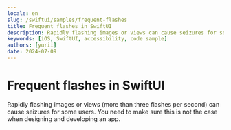 ```yaml
---
locale: en
slug: /swiftui/samples/frequent-flashes
title: Frequent flashes in SwiftUI
description: Rapidly flashing images or views can cause seizures for some users.
keywords: [iOS, SwiftUI, accessibility, code sample]
authors: [yurii]
date: 2024-07-09
---
```


# Frequent flashes in SwiftUI

Rapidly flashing images or views (more than three flashes per second) can cause seizures for some users. You need to make sure this is not the case when designing and developing an app.

<CodeSample id="screen-flashes" framework="swiftui" locale="en"/>
